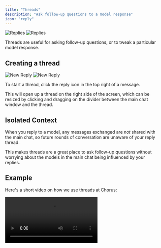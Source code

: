 ```yaml
---
title: "Threads"
description: "Ask follow-up questions to a model response"
icon: "reply"
---
```


<img src="/images/replies-light.png" alt="Replies" className="dark:hidden" />
<img src="/images/replies-dark.png" alt="Replies" className="hidden dark:block" />

Threads are useful for asking follow-up questions, or to tweak a particular model response. 

## Creating a thread

<img src="/images/new-reply-light.png" alt="New Reply" className="dark:hidden" />
<img src="/images/new-reply-dark.png" alt="New Reply" className="hidden dark:block" />

To start a thread, click the reply icon in the top right of a message. 

This will open up a thread on the right side of the screen, which can be resized by clicking and dragging on the divider between the main chat window and the thread.

## Isolated Context 

When you reply to a model, any messages exchanged are _not_ shared with the main chat, so future rounds of conversation are unaware of your reply thread. 

This makes threads are a great place to ask follow-up questions without worrying about the models in the main chat being influenced by your replies. 

## Example

Here's a short video on how we use threads at Chorus:

<video src="https://meltylabs.fly.storage.tigris.dev/replies-v3.mp4" controls />